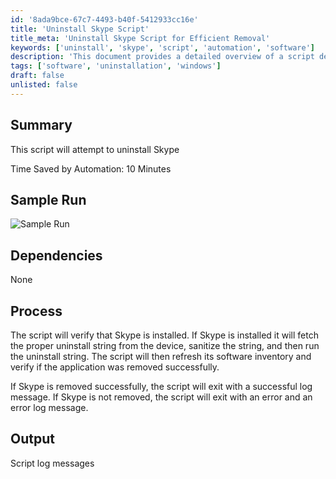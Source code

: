 ```yaml
---
id: '8ada9bce-67c7-4493-b40f-5412933cc16e'
title: 'Uninstall Skype Script'
title_meta: 'Uninstall Skype Script for Efficient Removal'
keywords: ['uninstall', 'skype', 'script', 'automation', 'software']
description: 'This document provides a detailed overview of a script designed to uninstall Skype from devices. It outlines the process, dependencies, and expected outcomes, ensuring users can efficiently remove the application while saving time through automation.'
tags: ['software', 'uninstallation', 'windows']
draft: false
unlisted: false
---
```

## Summary

This script will attempt to uninstall Skype

Time Saved by Automation: 10 Minutes

## Sample Run

![Sample Run](../../../static/img/Skype-Uninstall/image_1.png)

## Dependencies

None

## Process

The script will verify that Skype is installed. If Skype is installed it will fetch the proper uninstall string from the device, sanitize the string, and then run the uninstall string. The script will then refresh its software inventory and verify if the application was removed successfully. 

If Skype is removed successfully, the script will exit with a successful log message. If Skype is not removed, the script will exit with an error and an error log message.

## Output

Script log messages











